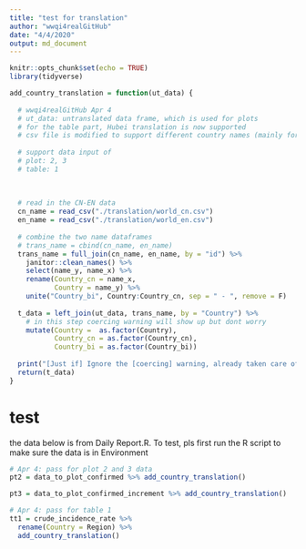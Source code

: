 ```yaml
---
title: "test for translation"
author: "wwqi4realGitHub"
date: "4/4/2020"
output: md_document
---
```


```r
knitr::opts_chunk$set(echo = TRUE)
library(tidyverse)

```

```r
add_country_translation = function(ut_data) {
  
  # wwqi4realGitHub Apr 4
  # ut_data: untranslated data frame, which is used for plots
  # for the table part, Hubei translation is now supported
  # csv file is modified to support different country names (mainly for table 1 input)
  
  # support data input of 
  # plot: 2, 3
  # table: 1
  
  
  
  # read in the CN-EN data
  cn_name = read_csv("./translation/world_cn.csv")
  en_name = read_csv("./translation/world_en.csv")
  
  # combine the two name dataframes
  # trans_name = cbind(cn_name, en_name)
  trans_name = full_join(cn_name, en_name, by = "id") %>% 
    janitor::clean_names() %>% 
    select(name_y, name_x) %>% 
    rename(Country_cn = name_x, 
           Country = name_y) %>% 
    unite("Country_bi", Country:Country_cn, sep = " - ", remove = F)
  
  t_data = left_join(ut_data, trans_name, by = "Country") %>% 
    # in this step coercing warning will show up but dont worry
    mutate(Country =  as.factor(Country), 
           Country_cn = as.factor(Country_cn), 
           Country_bi = as.factor(Country_bi))
  
  print("[Just if] Ignore the [coercing] warning, already taken care of")
  return(t_data)
}
```

# test

the data below is from Daily Report.R. To test, pls first run the R script to make sure the data is in Environment
```r
# Apr 4: pass for plot 2 and 3 data
pt2 = data_to_plot_confirmed %>% add_country_translation()

pt3 = data_to_plot_confirmed_increment %>% add_country_translation()
```

```r
# Apr 4: pass for table 1
tt1 = crude_incidence_rate %>% 
  rename(Country = Region) %>% 
  add_country_translation()
```




